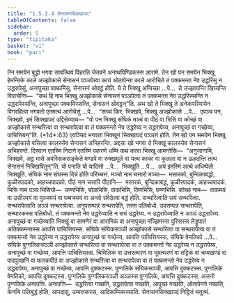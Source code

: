 ```yaml
---
title: "1.5.2.4 सेनासनसिक्खापद"
tableOfContents: false
sidebar:
  order: 5
type: "tipitaka"
basket: "vi"
book: "paci"
---
```



<DynamicBreadcrumb />

<Division number="108" book="paci">

<Paragraph number="380" book="paci">
तेन समयेन बुद्धो भगवा सावत्थियं विहरति जेतवने अनाथपिण्डिकस्स आरामे. तेन खो पन समयेन भिक्खू हेमन्तिके काले अज्झोकासे सेनासनं पञ्ञपेत्वा कायं ओतापेन्ता काले आरोचिते तं पक्कमन्ता नेव उद्धरिंसु न उद्धरापेसुं, अनापुच्छा पक्कमिंसु. सेनासनं ओवट्ठं होति. ये ते भिक्खू अप्पिच्छा …पे…  ते उज्झायन्ति खिय्यन्ति विपाचेन्ति—  “कथं हि नाम भिक्खू अज्झोकासे सेनासनं पञ्ञपेत्वा तं पक्कमन्ता नेव उद्धरिस्सन्ति न उद्धरापेस्सन्ति, अनापुच्छा पक्कमिस्सन्ति, सेनासनं ओवट्ठन्”ति.
</Paragraph>

<Paragraph number="381" book="paci">
अथ खो ते भिक्खू ते अनेकपरियायेन विगरहित्वा भगवतो एतमत्थं आरोचेसुं …पे…  “सच्चं किर, भिक्खवे, भिक्खू अज्झोकासे …पे…  एवञ्च पन, भिक्खवे, इमं सिक्खापदं उद्दिसेय्याथ—
</Paragraph>

</Division>
<Division number="109" book="paci">

<Paragraph number="382" book="paci">
<Emphasis>“यो पन भिक्खु संघिकं मञ्चं वा पीठं वा भिसिं वा कोच्छं वा अज्झोकासे सन्थरित्वा वा सन्थरापेत्वा वा तं पक्कमन्तो नेव उद्धरेय्य न उद्धरापेय्य, अनापुच्छं वा गच्छेय्य, पाचित्तियन्”</Emphasis>ति. (*14*:<Emphasis>63</Emphasis>)
</Paragraph>

<Paragraph number="383" book="paci">
एवञ्चिदं भगवता भिक्खूनं सिक्खापदं पञ्ञत्तं होति.
</Paragraph>

</Division>
<Division number="110" book="paci">

<Paragraph number="384" book="paci">
तेन खो पन समयेन भिक्खू अज्झोकासे वसित्वा कालस्सेव सेनासनं अभिहरन्ति. अद्दसा खो भगवा ते भिक्खू कालस्सेव सेनासनं अभिहरन्ते. दिस्वान एतस्मिं निदाने एतस्मिं पकरणे धम्मिं कथं कत्वा भिक्खू आमन्तेसि—  “अनुजानामि, भिक्खवे, अट्ठ मासे अवस्सिकसङ्केते मण्डपे वा रुक्खमूले वा यत्थ काका वा कुलला वा न ऊहदन्ति तत्थ सेनासनं निक्खिपितुन्”ति.
</Paragraph>

</Division>
<Division number="111" book="paci">

<Paragraph number="385" book="paci">
<Emphasis>यो पना</Emphasis>ति यो यादिसो …पे…  <Emphasis>भिक्खू</Emphasis>ति …पे…  अयं इमस्मिं अत्थे अधिप्पेतो भिक्खूति.
</Paragraph>

<Paragraph number="386" book="paci">
<Emphasis>संघिकं</Emphasis> नाम संघस्स दिन्नं होति परिच्चत्तं.
</Paragraph>

<Paragraph number="387" book="paci">
<Emphasis>मञ्चो</Emphasis> नाम चत्तारो मञ्चा—  मसारको, बुन्दिकाबद्धो, कुळीरपादको, आहच्चपादको.
</Paragraph>

<Paragraph number="388" book="paci">
<Emphasis>पीठं</Emphasis> नाम चत्तारि पीठानि—  मसारकं, बुन्दिकाबद्धं, कुळीरपादकं, आहच्चपादकं.
</Paragraph>

<Paragraph number="389" book="paci">
<Emphasis>भिसि</Emphasis> नाम पञ्च भिसियो—  उण्णभिसि, चोळभिसि, वाकभिसि, तिणभिसि, पण्णभिसि.
</Paragraph>

<Paragraph number="390" book="paci">
<Emphasis>कोच्छं</Emphasis> नाम—  वाकमयं वा उसीरमयं वा मुञ्जमयं वा पब्बजमयं वा अन्तो संवेठेत्वा बद्धं होति.
</Paragraph>

<Paragraph number="391" book="paci">
<Emphasis>सन्थरित्वा</Emphasis>ति सयं सन्थरित्वा.
</Paragraph>

<Paragraph number="392" book="paci">
<Emphasis>सन्थरापेत्वा</Emphasis>ति अञ्ञं सन्थरापेत्वा. अनुपसम्पन्नं सन्थरापेति, तस्स पलिबोधो. उपसम्पन्नं सन्थरापेति, सन्थारकस्स पलिबोधो.
</Paragraph>

<Paragraph number="393" book="paci">
<Emphasis>तं पक्कमन्तो नेव उद्धरेय्या</Emphasis>ति न सयं उद्धरेय्य.
</Paragraph>

<Paragraph number="394" book="paci">
<Emphasis>न उद्धरापेय्या</Emphasis>ति न अञ्ञं उद्धरापेय्य.
</Paragraph>

<Paragraph number="395" book="paci">
<Emphasis>अनापुच्छं वा गच्छेय्या</Emphasis>ति भिक्खुं वा सामणेरं वा आरामिकं वा अनापुच्छा मज्झिमस्स पुरिसस्स लेड्डुपातं अतिक्कमन्तस्स आपत्ति पाचित्तियस्स.
</Paragraph>

</Division>
<Division number="112" book="paci">

<Paragraph number="396" book="paci">
संघिके संघिकसञ्ञी अज्झोकासे सन्थरित्वा वा सन्थरापेत्वा वा तं पक्कमन्तो नेव उद्धरेय्य न उद्धरापेय्य अनापुच्छं वा गच्छेय्य, आपत्ति पाचित्तियस्स. संघिके वेमतिको …पे…  संघिके पुग्गलिकसञ्ञी अज्झोकासे सन्थरित्वा वा सन्थरापेत्वा वा तं पक्कमन्तो नेव उद्धरेय्य न उद्धरापेय्य, अनापुच्छं वा गच्छेय्य, आपत्ति पाचित्तियस्स.
</Paragraph>

<Paragraph number="397" book="paci">
चिमिलिकं वा उत्तरत्थरणं वा भूमत्थरणं वा तट्टिकं वा चम्मखण्डं वा पादपुञ्छनिं वा फलकपीठं वा अज्झोकासे सन्थरित्वा वा सन्थरापेत्वा वा तं पक्कमन्तो नेव उद्धरेय्य न उद्धरापेय्य, अनापुच्छं वा गच्छेय्य, आपत्ति दुक्कटस्स. पुग्गलिके संघिकसञ्ञी, आपत्ति दुक्कटस्स. पुग्गलिके वेमतिको, आपत्ति दुक्कटस्स. पुग्गलिके पुग्गलिकसञ्ञी अञ्ञस्स पुग्गलिके, आपत्ति दुक्कटस्स. अत्तनो पुग्गलिके अनापत्ति.
</Paragraph>

</Division>
<Division number="113" book="paci">

<Paragraph number="398" book="paci">
अनापत्ति—  उद्धरित्वा गच्छति, उद्धरापेत्वा गच्छति, आपुच्छं गच्छति, ओतापेन्तो गच्छति, केनचि पलिबुद्धं होति, आपदासु, उम्मत्तकस्स, आदिकम्मिकस्साति.

</Paragraph>
</Division>

<Paragraph number="399" type="center" book="paci">
सेनासनसिक्खापदं निट्ठितं चतुत्थं.
</Paragraph>